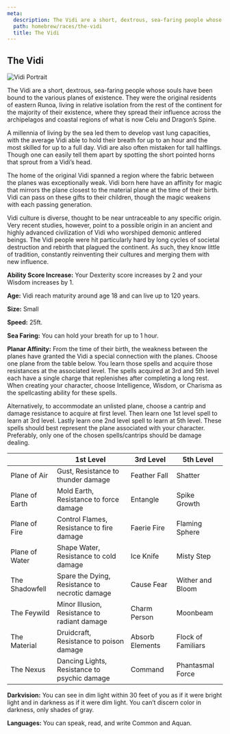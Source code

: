```yaml
---
meta:
  description: The Vidi are a short, dextrous, sea-faring people whose souls have been bound to the various planes of existence. They were the original residents of eastern Runoa, living in relative isolation from the rest of the continent for the majority of their existence, where they spread their influence across the archipelagos and coastal regions of what is now Celu and Dragon’s Spine.
  path: homebrew/races/the-vidi
  title: The Vidi
---
```




<Navbar/>

## The Vidi

<img alt="Vidi Portrait" src={theVidiExample}/>

The Vidi are a short, dextrous, sea-faring people whose souls have been bound to the various planes of existence. They were the original residents of eastern Runoa, living in relative isolation from the rest of the continent for the majority of their existence, where they spread their influence across the archipelagos and coastal regions of what is now Celu and Dragon’s Spine.

A millennia of living by the sea led them to develop vast lung capacities, with the average Vidi able to hold their breath for up to an hour and the most skilled for up to a full day. Vidi are also often mistaken for tall halflings. Though one can easily tell them apart by spotting the short pointed horns that sprout from a Vidi’s head. 

The home of the original Vidi spanned a region where the fabric between the planes was exceptionally weak. Vidi born here have an affinity for magic that mirrors the plane closest to the material plane at the time of their birth. Vidi can pass on these gifts to their children, though the magic weakens with each passing generation.

Vidi culture is diverse, thought to be near untraceable to any specific origin. Very recent studies, however, point to a possible origin in an ancient and highly advanced civilization of Vidi who worshiped demonic antlered beings. The Vidi people were hit particularly hard by long cycles of societal destruction and rebirth that plagued the continent. As such, they know little of tradition, constantly reinventing their cultures and merging them with new influence.

**Ability Score Increase:** Your Dexterity score increases by 2 and your Wisdom increases by 1.

**Age:** Vidi reach maturity around age 18 and can live up to 120 years.

**Size:** Small

**Speed:** 25ft.

**Sea Faring:** You can hold your breath for up to 1 hour.

**Planar Affinity:** From the time of their birth, the weakness between the planes have granted the Vidi a special connection with the planes. Choose one plane from the table below. You learn those spells and acquire those resistances at the associated level. The spells acquired at 3rd and 5th level each have a single charge that replenishes after completing a long rest. When creating your character, choose Intelligence, Wisdom, or Charisma as the spellcasting ability for these spells.

Alternatively, to accommodate an unlisted plane, choose a cantrip and damage resistance to acquire at first level. Then learn one 1st level spell to learn at 3rd level. Lastly learn one 2nd level spell to learn at 5th level. These spells should best represent the plane associated with your character. Preferably, only one of the chosen spells/cantrips should be damage dealing.

<table>
  <thead>
    <tr>
      <th scope="col"></th>
      <th scope="col">1st Level</th>
      <th scope="col">3rd Level</th>
      <th scope="col">5th Level</th>
    </tr>
  </thead>
  <tbody>
    <tr>
      <td>Plane of Air</td>
      <td>Gust, Resistance to thunder damage</td>
      <td>Feather Fall</td>
      <td>Shatter</td>
    </tr>
    <tr>
      <td>Plane of Earth</td>
      <td>Mold Earth, Resistance to force damage</td>
      <td>Entangle</td>
      <td>Spike Growth</td>
    </tr>
    <tr>
      <td>Plane of Fire</td>
      <td>Control Flames, Resistance to fire damage</td>
      <td>Faerie Fire</td>
      <td>Flaming Sphere</td>
    </tr>
    <tr>
      <td>Plane of Water</td>
      <td>Shape Water, Resistance to cold damage </td>
      <td>Ice Knife</td>
      <td>Misty Step </td>
    </tr>
    <tr>
      <td>The Shadowfell</td>
      <td>Spare the Dying, Resistance to necrotic damage</td>
      <td>Cause Fear</td>
      <td>Wither and Bloom</td>
    </tr>
    <tr>
      <td>The Feywild</td>
      <td>Minor Illusion, Resistance to radiant damage</td>
      <td>Charm Person</td>
      <td>Moonbeam</td>
    </tr>
    <tr>
      <td>The Material</td>
      <td>Druidcraft, Resistance to poison damage</td>
      <td>Absorb Elements</td>
      <td>Flock of Familiars</td>
    </tr>
    <tr>
      <td>The Nexus</td>
      <td>Dancing Lights, Resistance to psychic damage</td>
      <td>Command</td>
      <td>Phantasmal Force</td>
    </tr>
  </tbody>
</table>

**Darkvision:** You can see in dim light within 30 feet of you as if it were bright light and in darkness as if it were dim light. You can’t discern color in darkness, only shades of gray.

**Languages:** You can speak, read, and write Common and Aquan.
